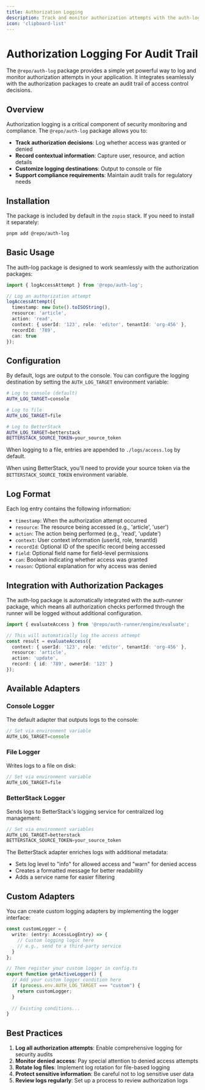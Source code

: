```yaml
---
title: Authorization Logging
description: Track and monitor authorization attempts with the auth-log package.
icon: 'clipboard-list'
---
```


# Authorization Logging For Audit Trail

The `@repo/auth-log` package provides a simple yet powerful way to log and monitor authorization attempts in your application. It integrates seamlessly with the authorization packages to create an audit trail of access control decisions.

## Overview

Authorization logging is a critical component of security monitoring and compliance. The `@repo/auth-log` package allows you to:

- **Track authorization decisions**: Log whether access was granted or denied
- **Record contextual information**: Capture user, resource, and action details
- **Customize logging destinations**: Output to console or file
- **Support compliance requirements**: Maintain audit trails for regulatory needs

## Installation

The package is included by default in the `zopio` stack. If you need to install it separately:

```bash
pnpm add @repo/auth-log
```

## Basic Usage

The auth-log package is designed to work seamlessly with the authorization packages:

```typescript
import { logAccessAttempt } from '@repo/auth-log';

// Log an authorization attempt
logAccessAttempt({
  timestamp: new Date().toISOString(),
  resource: 'article',
  action: 'read',
  context: { userId: '123', role: 'editor', tenantId: 'org-456' },
  recordId: '789',
  can: true
});
```

## Configuration

By default, logs are output to the console. You can configure the logging destination by setting the `AUTH_LOG_TARGET` environment variable:

```bash
# Log to console (default)
AUTH_LOG_TARGET=console

# Log to file
AUTH_LOG_TARGET=file

# Log to BetterStack
AUTH_LOG_TARGET=betterstack
BETTERSTACK_SOURCE_TOKEN=your_source_token
```

When logging to a file, entries are appended to `./logs/access.log` by default.

When using BetterStack, you'll need to provide your source token via the `BETTERSTACK_SOURCE_TOKEN` environment variable.

## Log Format

Each log entry contains the following information:

- `timestamp`: When the authorization attempt occurred
- `resource`: The resource being accessed (e.g., 'article', 'user')
- `action`: The action being performed (e.g., 'read', 'update')
- `context`: User context information (userId, role, tenantId)
- `recordId`: Optional ID of the specific record being accessed
- `field`: Optional field name for field-level permissions
- `can`: Boolean indicating whether access was granted
- `reason`: Optional explanation for why access was denied

## Integration with Authorization Packages

The auth-log package is automatically integrated with the auth-runner package, which means all authorization checks performed through the runner will be logged without additional configuration.

```typescript
import { evaluateAccess } from '@repo/auth-runner/engine/evaluate';

// This will automatically log the access attempt
const result = evaluateAccess({
  context: { userId: '123', role: 'editor', tenantId: 'org-456' },
  resource: 'article',
  action: 'update',
  record: { id: '789', ownerId: '123' }
});
```

## Available Adapters

### Console Logger

The default adapter that outputs logs to the console:

```typescript
// Set via environment variable
AUTH_LOG_TARGET=console
```

### File Logger

Writes logs to a file on disk:

```typescript
// Set via environment variable
AUTH_LOG_TARGET=file
```

### BetterStack Logger

Sends logs to BetterStack's logging service for centralized log management:

```typescript
// Set via environment variables
AUTH_LOG_TARGET=betterstack
BETTERSTACK_SOURCE_TOKEN=your_source_token
```

The BetterStack adapter enriches logs with additional metadata:
- Sets log level to "info" for allowed access and "warn" for denied access
- Creates a formatted message for better readability
- Adds a service name for easier filtering

## Custom Adapters

You can create custom logging adapters by implementing the logger interface:

```typescript
const customLogger = {
  write: (entry: AccessLogEntry) => {
    // Custom logging logic here
    // e.g., send to a third-party service
  }
};

// Then register your custom logger in config.ts
export function getActiveLogger() {
  // Add your custom logger condition here
  if (process.env.AUTH_LOG_TARGET === "custom") {
    return customLogger;
  }
  
  // Existing conditions...
}
```

## Best Practices

1. **Log all authorization attempts**: Enable comprehensive logging for security audits
2. **Monitor denied access**: Pay special attention to denied access attempts
3. **Rotate log files**: Implement log rotation for file-based logging
4. **Protect sensitive information**: Be careful not to log sensitive user data
5. **Review logs regularly**: Set up a process to review authorization logs
